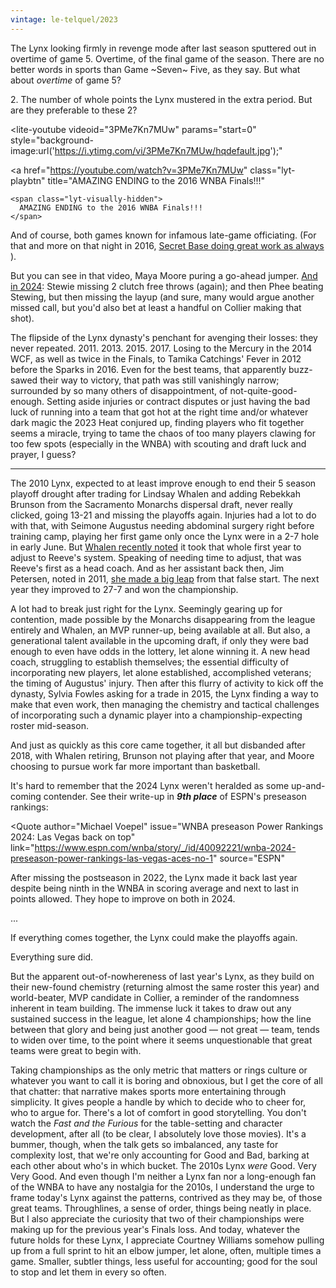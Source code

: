 ```yaml
---
vintage: le-telquel/2023
---
```



The Lynx looking firmly in revenge mode after last season sputtered out in
overtime of game 5. Overtime, of the final game of the season. There are no
better words in sports than Game ~Seven~ Five, as they say. But what about
_overtime_ of game 5?

2\. The number of whole points the Lynx mustered in the extra period. But are
they preferable to these 2?

<lite-youtube videoid="3PMe7Kn7MUw" params="start=0"
style="background-image:url('https://i.ytimg.com/vi/3PMe7Kn7MUw/hqdefault.jpg');"

>

  <a
    href="https://youtube.com/watch?v=3PMe7Kn7MUw"
    class="lyt-playbtn"
    title="AMAZING ENDING to the 2016 WNBA Finals!!!"
  >
    <span class="lyt-visually-hidden">
      AMAZING ENDING to the 2016 WNBA Finals!!!
    </span>
  </a>
</lite-youtube>

And of course, both games known for infamous late-game officiating. (For that
and more on that night in 2016,
[Secret Base doing great work as always](https://www.youtube.com/watch?v=fx3yh34pHPg)
).

But you can see in that video, Maya Moore puring a go-ahead jumper.
[And in 2024](https://www.youtube.com/watch?v=OsniUDlvF5o): Stewie missing 2
clutch free throws (again); and then Phee beating Stewing, but then missing the
layup (and sure, many would argue another missed call, but you'd also bet at
least a handful on Collier making that shot).

The flipside of the Lynx dynasty's penchant for avenging their losses: they
never repeated. 2011. 2013. 2015. 2017. Losing to the Mercury in the 2014 WCF,
as well as twice in the Finals, to Tamika Catchings' Fever in 2012 before the
Sparks in 2016. Even for the best teams, that apparently buzz-sawed their way to
victory, that path was still vanishingly narrow; surrounded by so many others of
disappointment, of not-quite-good-enough. Setting aside injuries or contract
disputes or just having the bad luck of running into a team that got hot at the
right time and/or whatever dark magic the 2023 Heat conjured up, finding players
who fit together seems a miracle, trying to tame the chaos of too many players
clawing for too few spots (especially in the WNBA) with scouting and draft luck
and prayer, I guess?

<hr />

The 2010 Lynx, expected to at least improve enough to end their 5 season playoff
drought after trading for Lindsay Whalen and adding Rebekkah Brunson from the
Sacramento Monarchs dispersal draft, never really clicked, going 13-21 and
missing the playoffs again. Injuries had a lot to do with that, with Seimone
Augustus needing abdominal surgery right before training camp, playing her first
game only once the Lynx were in a 2-7 hole in early June. But
[Whalen recently noted](https://winsidr.com/2025/06/how-courtney-williams-has-benefited-from-lindsay-whalen/)
it took that whole first year to adjust to Reeve's system. Speaking of needing
time to adjust, that was Reeve's first as a head coach. And as her assistant
back then, Jim Petersen, noted in 2011,
[she made a big leap](https://web.archive.org/web/20160828031901/http://m.startribune.com/lynx-coach-knows-good-basketball/129849413/)
from that false start. The next year they improved to 27-7 and won the
championship.

<LynxTimeline class="!my-[4em] max-md:-mx-8" />

A lot had to break just right for the Lynx. Seemingly gearing up for contention,
made possible by the Monarchs disappearing from the league entirely and Whalen,
an MVP runner-up, being available at all. But also, a generational talent
available in the upcoming draft, if only they were bad enough to even have odds
in the lottery, let alone winning it. A new head coach, struggling to establish
themselves; the essential difficulty of incorporating new players, let alone
established, accomplished veterans; the timing of Augustus' injury. Then after
this flurry of activity to kick off the dynasty, Sylvia Fowles asking for a
trade in 2015, the Lynx finding a way to make that even work, then managing the
chemistry and tactical challenges of incorporating such a dynamic player into a
championship-expecting roster mid-season.

And just as quickly as this core came together, it all but disbanded after 2018,
with Whalen retiring, Brunson not playing after that year, and Moore choosing to
pursue work far more important than basketball.

It's hard to remember that the 2024 Lynx weren't heralded as some up-and-coming
contender. See their write-up in **_9th place_** of ESPN's preseason rankings:

<Quote
  author="Michael Voepel"
  issue="WNBA preseason Power Rankings 2024: Las Vegas back on top"
  link="https://www.espn.com/wnba/story/_/id/40092221/wnba-2024-preseason-power-rankings-las-vegas-aces-no-1"
  source="ESPN"
>
  <p>
    After missing the postseason in 2022, the Lynx made it back last year
    despite being ninth in the WNBA in scoring average and next to last in
    points allowed. They hope to improve on both in 2024.
  </p>
  <p>...</p>
  <p>If everything comes together, the Lynx could make the playoffs again.</p>
</Quote>

Everything sure did.

But the apparent out-of-nowhereness of last year's Lynx, as they build on their
new-found chemistry (returning almost the same roster this year) and
world-beater, MVP candidate in Collier, a reminder of the randomness inherent in
team building. The immense luck it takes to draw out any sustained success in
the league, let alone 4 championships; how the line between that glory and being
just another good — not great — team, tends to widen over time, to the point
where it seems unquestionable that great teams were great to begin with.

Taking championships as the only metric that matters or rings culture or
whatever you want to call it is boring and obnoxious, but I get the core of all
that chatter: that narrative makes sports more entertaining through simplicity.
It gives people a handle by which to decide who to cheer for, who to argue for.
There's a lot of comfort in good storytelling. You don't watch the _Fast and the
Furious_ for the table-setting and character development, after all (to be
clear, I absolutely love those movies). It's a bummer, though, when the talk
gets so imbalanced, any taste for complexity lost, that we're only accounting
for Good and Bad, barking at each other about who's in which bucket. The 2010s
Lynx _were_ Good. Very Very Good. And even though I'm neither a Lynx fan nor a
long-enough fan of the WNBA to have any nostalgia for the 2010s, I understand
the urge to frame today's Lynx against the patterns, contrived as they may be,
of those great teams. Throughlines, a sense of order, things being neatly in
place. But I also appreciate the curiosity that two of their championships were
making up for the previous year's Finals loss. And today, whatever the future
holds for these Lynx, I appreciate Courtney Williams somehow pulling up from a
full sprint to hit an elbow jumper, let alone, often, multiple times a game.
Smaller, subtler things, less useful for accounting; good for the soul to stop
and let them in every so often.
